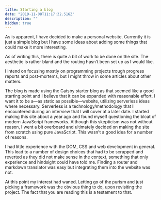 ```yaml
---
title: Starting a blog
date: "2019-11-08T11:17:32.516Z"
description: ""
hidden: true
---
```


As is apparent, I have decided to make a personal website. Currently it is just a simple blog but I have some ideas about adding some things that could make it more interesting.

As of writing this, there is quite a bit of work to be done on the site. The aesthetic is rather bland and the routing hasn't been set up as I would like.

I intend on focusing mostly on programming projects trough progress reports and post-mortems, but I might throw in some articles about other matters.

The blog is made using the Gatsby starter blog as that seemed like a good starting point
and I believe that it can be expanded with reasonable effort.
I want it to be a&mdash;as static as possible&mdash;website, utilizing serverless ideas where necessary.
Serverless is a technology/methodology that I encountered during an interview that I will cover at a later date.
I started making this site about a year ago and found myself questioning the bloat of modern JavaScript frameworks.
Although this skepticism was not without reason, I went a bit overboard
and ultimately decided on making the site from scratch using pure JavaScript.
This wasn't a good idea for a number of reasons.

I had little experience with the DOM, CSS and web development in general.
This lead to a number of design choices that had to be scrapped and reverted as they did not make sense in the context,
something that only experience and hindsight could have told me.
Finding a router and markdown translator was easy but integrating them into the website was not.

At this point my interest had waned. Letting go of the purism and just picking a framework was the obvious thing to do, upon revisiting the project.
The fact that you are reading this is a testament to that.
